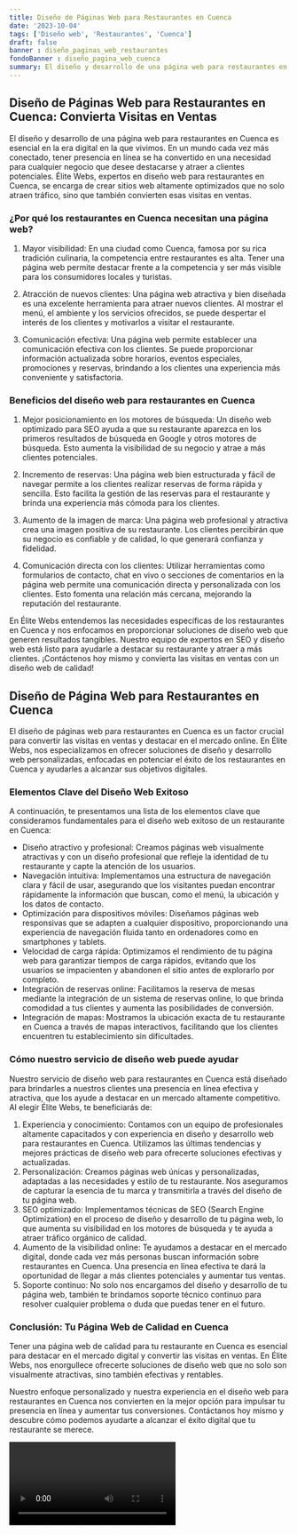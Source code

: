 ```yaml
---
title: Diseño de Páginas Web para Restaurantes en Cuenca
date: '2023-10-04'
tags: ['Diseño web', 'Restaurantes', 'Cuenca']
draft: false
banner : diseño_paginas_web_restaurantes
fondoBanner : diseño_pagina_web_cuenca
summary: El diseño y desarrollo de una página web para restaurantes en Cuenca es esencial en la era digital en la que vivimos. En un mundo cada vez más conectado, tener presencia en línea se ha convertido en una necesidad para cualquier negocio que desee destacarse y atraer a clientes potenciales. Élite Webs, expertos en diseño web para restaurantes en Cuenca, se encarga de crear sitios web altamente optimizados que no solo atraen tráfico, sino que también convierten esas visitas en ventas.
---
```


## Diseño de Páginas Web para Restaurantes en Cuenca: Convierta Visitas en Ventas

El diseño y desarrollo de una página web para restaurantes en Cuenca es esencial en la era digital en la que vivimos. En un mundo cada vez más conectado, tener presencia en línea se ha convertido en una necesidad para cualquier negocio que desee destacarse y atraer a clientes potenciales. Élite Webs, expertos en diseño web para restaurantes en Cuenca, se encarga de crear sitios web altamente optimizados que no solo atraen tráfico, sino que también convierten esas visitas en ventas.

### ¿Por qué los restaurantes en Cuenca necesitan una página web?

1. Mayor visibilidad: En una ciudad como Cuenca, famosa por su rica tradición culinaria, la competencia entre restaurantes es alta. Tener una página web permite destacar frente a la competencia y ser más visible para los consumidores locales y turistas.

2. Atracción de nuevos clientes: Una página web atractiva y bien diseñada es una excelente herramienta para atraer nuevos clientes. Al mostrar el menú, el ambiente y los servicios ofrecidos, se puede despertar el interés de los clientes y motivarlos a visitar el restaurante.

3. Comunicación efectiva: Una página web permite establecer una comunicación efectiva con los clientes. Se puede proporcionar información actualizada sobre horarios, eventos especiales, promociones y reservas, brindando a los clientes una experiencia más conveniente y satisfactoria.

### Beneficios del diseño web para restaurantes en Cuenca

1. Mejor posicionamiento en los motores de búsqueda: Un diseño web optimizado para SEO ayuda a que su restaurante aparezca en los primeros resultados de búsqueda en Google y otros motores de búsqueda. Esto aumenta la visibilidad de su negocio y atrae a más clientes potenciales.

2. Incremento de reservas: Una página web bien estructurada y fácil de navegar permite a los clientes realizar reservas de forma rápida y sencilla. Esto facilita la gestión de las reservas para el restaurante y brinda una experiencia más cómoda para los clientes.

3. Aumento de la imagen de marca: Una página web profesional y atractiva crea una imagen positiva de su restaurante. Los clientes percibirán que su negocio es confiable y de calidad, lo que generará confianza y fidelidad.

4. Comunicación directa con los clientes: Utilizar herramientas como formularios de contacto, chat en vivo o secciones de comentarios en la página web permite una comunicación directa y personalizada con los clientes. Esto fomenta una relación más cercana, mejorando la reputación del restaurante.

En Élite Webs entendemos las necesidades específicas de los restaurantes en Cuenca y nos enfocamos en proporcionar soluciones de diseño web que generen resultados tangibles. Nuestro equipo de expertos en SEO y diseño web está listo para ayudarle a destacar su restaurante y atraer a más clientes. ¡Contáctenos hoy mismo y convierta las visitas en ventas con un diseño web de calidad!

<GifSeo />

<Cta />

## Diseño de Página Web para Restaurantes en Cuenca

El diseño de páginas web para restaurantes en Cuenca es un factor crucial para convertir las visitas en ventas y destacar en el mercado online. En Élite Webs, nos especializamos en ofrecer soluciones de diseño y desarrollo web personalizadas, enfocadas en potenciar el éxito de los restaurantes en Cuenca y ayudarles a alcanzar sus objetivos digitales.

### Elementos Clave del Diseño Web Exitoso

A continuación, te presentamos una lista de los elementos clave que consideramos fundamentales para el diseño web exitoso de un restaurante en Cuenca:

- Diseño atractivo y profesional: Creamos páginas web visualmente atractivas y con un diseño profesional que refleje la identidad de tu restaurante y capte la atención de los usuarios.
- Navegación intuitiva: Implementamos una estructura de navegación clara y fácil de usar, asegurando que los visitantes puedan encontrar rápidamente la información que buscan, como el menú, la ubicación y los datos de contacto.
- Optimización para dispositivos móviles: Diseñamos páginas web responsivas que se adapten a cualquier dispositivo, proporcionando una experiencia de navegación fluida tanto en ordenadores como en smartphones y tablets.
- Velocidad de carga rápida: Optimizamos el rendimiento de tu página web para garantizar tiempos de carga rápidos, evitando que los usuarios se impacienten y abandonen el sitio antes de explorarlo por completo.
- Integración de reservas online: Facilitamos la reserva de mesas mediante la integración de un sistema de reservas online, lo que brinda comodidad a tus clientes y aumenta las posibilidades de conversión.
- Integración de mapas: Mostramos la ubicación exacta de tu restaurante en Cuenca a través de mapas interactivos, facilitando que los clientes encuentren tu establecimiento sin dificultades.

### Cómo nuestro servicio de diseño web puede ayudar

Nuestro servicio de diseño web para restaurantes en Cuenca está diseñado para brindarles a nuestros clientes una presencia en línea efectiva y atractiva, que los ayude a destacar en un mercado altamente competitivo. Al elegir Élite Webs, te beneficiarás de:

1. Experiencia y conocimiento: Contamos con un equipo de profesionales altamente capacitados y con experiencia en diseño y desarrollo web para restaurantes en Cuenca. Utilizamos las últimas tendencias y mejores prácticas de diseño web para ofrecerte soluciones efectivas y actualizadas.
2. Personalización: Creamos páginas web únicas y personalizadas, adaptadas a las necesidades y estilo de tu restaurante. Nos aseguramos de capturar la esencia de tu marca y transmitirla a través del diseño de tu página web.
3. SEO optimizado: Implementamos técnicas de SEO (Search Engine Optimization) en el proceso de diseño y desarrollo de tu página web, lo que aumenta su visibilidad en los motores de búsqueda y te ayuda a atraer tráfico orgánico de calidad.
4. Aumento de la visibilidad online: Te ayudamos a destacar en el mercado digital, donde cada vez más personas buscan información sobre restaurantes en Cuenca. Una presencia en línea efectiva te dará la oportunidad de llegar a más clientes potenciales y aumentar tus ventas.
5. Soporte continuo: No solo nos encargamos del diseño y desarrollo de tu página web, también te brindamos soporte técnico continuo para resolver cualquier problema o duda que puedas tener en el futuro.

### Conclusión: Tu Página Web de Calidad en Cuenca

Tener una página web de calidad para tu restaurante en Cuenca es esencial para destacar en el mercado digital y convertir las visitas en ventas. En Élite Webs, nos enorgullece ofrecerte soluciones de diseño web que no solo son visualmente atractivas, sino también efectivas y rentables.

Nuestro enfoque personalizado y nuestra experiencia en el diseño web para restaurantes en Cuenca nos convierten en la mejor opción para impulsar tu presencia en línea y aumentar tus conversiones. Contáctanos hoy mismo y descubre cómo podemos ayudarte a alcanzar el éxito digital que tu restaurante se merece.

<Video />

<CtaBot job='Restaurantes' city='Cuenca'/>

<Gmaps query='Cuenca+españa+maps' />